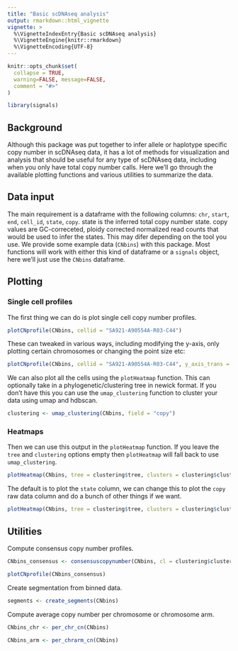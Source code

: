 ```yaml
---
title: "Basic scDNAseq analysis"
output: rmarkdown::html_vignette
vignette: >
  %\VignetteIndexEntry{Basic scDNAseq analysis}
  %\VignetteEngine{knitr::rmarkdown}
  %\VignetteEncoding{UTF-8}
---
```


```r
knitr::opts_chunk$set(
  collapse = TRUE,
  warning=FALSE, message=FALSE, 
  comment = "#>"
)
```

```r
library(signals)
```

## Background

Although this package was put together to infer allele or haplotype specific copy number in scDNAseq data, it has a lot of methods for visualization and analysis that should be useful for any type of scDNAseq data, including when you only have total copy number calls. Here we'll go through the available plotting functions and various utilities to summarize the data.

## Data input

The main requirement is a dataframe with the following columns: `chr`, `start`, `end`, `cell_id`, `state`, `copy`. state is the inferred total copy number state. copy values are GC-correceted, ploidy corrected normalized read counts that would be used to infer the states. This may difer depending on the tool you use. We provide some example data (`CNbins`) with this package. Most functions will work with either this kind of dataframe or a `signals` object, here we'll just use the `CNbins` dataframe.

## Plotting

### Single cell profiles

The first thing we can do is plot single cell copy number profiles.

```r
plotCNprofile(CNbins, cellid = "SA921-A90554A-R03-C44")
```

These can tweaked in various ways, including modifying the y-axis, only plotting certain chromosomes or changing the point size etc:

```r
plotCNprofile(CNbins, cellid = "SA921-A90554A-R03-C44", y_axis_trans = "squashy", maxCN = 25, chrfilt = c("6", "7", "8"), pointsize = 2)
```

We can also plot all the cells using the `plotHeatmap` function. This can optionally take in a phylogenetic/clustering tree in newick format. If you don't have this you can use the `umap_clustering` function to cluster your data using umap and hdbscan.

```r
clustering <- umap_clustering(CNbins, field = "copy")
```

### Heatmaps

Then we can use this output in the `plotHeatmap` function. If you leave the `tree` and `clustering` options empty then `plotHeatmap` will fall back to use `umap_clustering`.

```r
plotHeatmap(CNbins, tree = clustering$tree, clusters = clustering$clustering)
```

The default is to plot the `state` column, we can change this to plot the `copy` raw data column and do a bunch of other things if we want.

```r
plotHeatmap(CNbins, tree = clustering$tree, clusters = clustering$clustering, show_clone_label = F, plotcol = "copy")
```

## Utilities

Compute consensus copy number profiles.

```r
CNbins_consensus <- consensuscopynumber(CNbins, cl = clustering$clustering) #cell_id becomes clone_id

plotCNprofile(CNbins_consensus)
```

Create segmentation from binned data.

```r
segments <- create_segments(CNbins)

```

Compute average copy number per chromosome or chromosome arm.

```r
CNbins_chr <- per_chr_cn(CNbins)

CNbins_arm <- per_chrarm_cn(CNbins)
```
